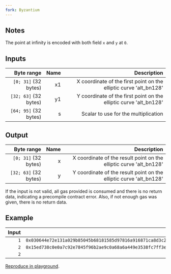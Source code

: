 ```yaml
---
fork: Byzantium
---
```


## Notes

The point at infinity is encoded with both field `x` and `y` at `0`.

## Inputs

| Byte range | Name | Description |
|-----------:|-----:|------------:|
| `[0; 31]` (32 bytes) | x1 | X coordinate of the first point on the elliptic curve 'alt_bn128'|
| `[32; 63]` (32 bytes) | y1 | Y coordinate of the first point on the elliptic curve 'alt_bn128' |
| `[64; 95]` (32 bytes) | s | Scalar to use for the multiplication |

## Output

| Byte range | Name | Description |
|-----------:|-----:|------------:|
| `[0; 31]` (32 bytes) | x | X coordinate of the result point on the elliptic curve 'alt_bn128' |
| `[32; 63]` (32 bytes) | y | Y coordinate of the result point on the elliptic curve 'alt_bn128' |

If the input is not valid, all gas provided is consumed and there is no return data, indicating a precompile contract error. Also, if not enough gas was given, there is no return data.

## Example

| Input | Output |
|------:|-------:|
| `1` | `0x030644e72e131a029b85045b68181585d97816a916871ca8d3c208c16d87cfd3` |
| `2` | `0x15ed738c0e0a7c92e7845f96b2ae9c0a68a6a449e3538fc7ff3ebf7a5a18a2c4` |
| `2` | |

[Reproduce in playground](/playground?unit=Wei&codeType=Mnemonic&code='wFirsVplacejparameters%20in%20memory~1qx1~Ny1_2Ns_4bvvwDojcall_4WSize_6WOffset_6YSize~YOffset~7qaddressX4%200xFFFFFFFFqgasvSTATICCALLvvwPutjresulValonQonjstackvPOP_8Z_6Z'~X1q%2F%2F%20v%5Cnq%20wj%20thQb0vMSTORE_~0xZ0vMLOADY0qargsXvPUSHW0qretVt%20Qe%20Nb~2q%01NQVWXYZ_bjqvw~_).
